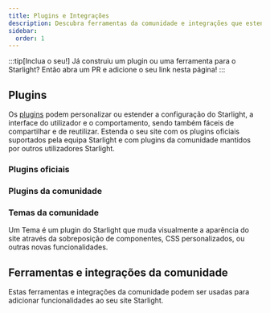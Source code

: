 ```yaml
---
title: Plugins e Integrações
description: Descubra ferramentas da comunidade e integrações que estendem o Starlight!
sidebar:
  order: 1
---
```


:::tip[Inclua o seu!]
Já construiu um plugin ou uma ferramenta para o Starlight?
Então abra um PR e adicione o seu link nesta página!
:::

## Plugins

Os [plugins](/pt-pt/reference/plugins/) podem personalizar ou estender a configuração do Starlight, a interface do utilizador e o comportamento, sendo também fáceis de compartilhar e de reutilizar.
Estenda o seu site com os plugins oficiais suportados pela equipa Starlight e com plugins da comunidade mantidos por outros utilizadores Starlight.

### Plugins oficiais

<CardGrid>
	<LinkCard
		href="/pt-pt/guides/site-search/#algolia-docsearch"
		title="Algolia DocSearch"
		description="Substitua o fornecedor de pesquisa Pagefind pelo Algolia DocSearch."
	/>
</CardGrid>

### Plugins da comunidade

<CardGrid>
	<LinkCard
		href="https://github.com/HiDeoo/starlight-links-validator"
		title="starlight-links-validator"
		description="Verifique links incorretos nas suas páginas do Starlight."
	/>
	<LinkCard
		href="https://github.com/HiDeoo/starlight-typedoc"
		title="starlight-typedoc"
		description="Crie páginas Starlight a partir de TypeScript utilizando o TypeDoc."
	/>
	<LinkCard
		href="https://github.com/HiDeoo/starlight-blog"
		title="starlight-blog"
		description="Adicione um blog ao seu site de documentação."
	/>
	<LinkCard
		href="https://github.com/HiDeoo/starlight-openapi"
		title="starlight-openapi"
		description="Crie páginas de documentação a partir de especificações OpenAPI/Swagger."
	/>
	<LinkCard
		href="https://github.com/HiDeoo/starlight-obsidian"
		title="starlight-obsidian"
		description="Publique cofres de Obsidian no seu site Starlight."
	/>
	<LinkCard
		href="https://astro-ghostcms.xyz/intro/starlight/install/"
		title="starlight-ghostcms"
		description="Adicione os artigos do seu blog GhostCMS ao lado das páginas Starlight."
	/>
	<LinkCard
		href="https://github.com/HiDeoo/starlight-image-zoom"
		title="starlight-image-zoom"
		description="Adicione funções de zoom à sua documentação do Starlight."
	/>
		<LinkCard
		href="https://github.com/lorenzolewis/starlight-utils"
		title="starlight-utils"
		description="Estenda o Starlight com uma coleção de utilitários comuns."
	/>
<LinkCard
		href="https://github.com/trueberryless/starlight-view-modes"
		title="starlight-view-modes"
		description="Adicione a capacidade de mostrar diferentes formas de visualização no seu website de documentação."
	/>
	<LinkCard
		href="https://github.com/HiDeoo/starlight-versions"
		title="starlight-versions"
		description="Acrescente a versão às páginas da sua documentação Starlight."
	/>
	<LinkCard
		href="https://inox-tools.fryuni.dev/star-warp"
		title="star-warp"
		description="Acelere a pesquisa de resultados na sua documentação."
	/>
	<LinkCard
		href="https://github.com/HiDeoo/starlight-heading-badges"
		title="starlight-heading-badges"
		description="Adicione distintivos aos cabeçalhos de Markdown e MDX."
	/>
	<LinkCard
		href="https://github.com/Fevol/starlight-site-graph"
		title="starlight-site-graph"
		description="Adicione um mapa interativo do site à barra lateral das suas páginas."
	/>
	<LinkCard
		href="https://github.com/HiDeoo/starlight-sidebar-topics"
		title="starlight-sidebar-topics"
		description="Divida a sua documentação em secções diferentes cada uma com a sua barra lateral."
	/>
	<LinkCard
		href="https://github.com/trueberryless-org/starlight-sidebar-topics-dropdown"
		title="starlight-sidebar-topics-dropdown"
		description="Divida as suas páginas de documentação em várias sub-páginas e alterne entre elas através de um menu na barra lateral."
	/>
	<LinkCard
		href="https://github.com/trueberryless-org/starlight-cooler-credit"
		title="starlight-cooler-credit"
		description="Adicione os créditos do Starlight ou Astro no fundo da tabela de conteúdos."
	/>
	<LinkCard
		href="https://github.com/trueberryless-org/starlight-contributor-list"
		title="starlight-contributor-list"
		description="Apresente uma lista de todos os contribuidores do seu projeto."
	/>
</CardGrid>

### Temas da comunidade

Um Tema é um plugin do Starlight que muda visualmente a aparência do site através da sobreposição de componentes, CSS personalizados, ou outras
novas funcionalidades.

<CardGrid>
	<LinkCard
		href="https://github.com/HiDeoo/starlight-theme-rapide"
		title="starlight-theme-rapide"
		description="Tema do Starlight inspirado no tema Vitesse do Visual Studio Code."
	/>
	<LinkCard
		href="https://github.com/Fevol/starlight-theme-obsidian"
		title="starlight-theme-obsidian"
		description="Tema do Starlight inspirado em sites com o tema Obsidian Publish."
	/>
	<LinkCard
		href="https://github.com/TheOtterlord/catppuccin-starlight"
		title="catppuccin-starlight"
		description="Tema em tons de pastel suave para o Starlight"
	/>
</CardGrid>

## Ferramentas e integrações da comunidade


Estas ferramentas e integrações da comunidade podem ser usadas para adicionar funcionalidades ao seu site Starlight.

<CardGrid>
	<LinkCard
		href="https://www.feelback.dev/blog/new-astro-starlight-integration/"
		title="FeelBack"
		description="Adicione um sistema de feedback de utilizador às páginas da documentação."
	/>
	<LinkCard
		href="https://github.com/val-town/notion-to-astro"
		title="notion-to-astro"
		description="Converta exportações do Notion para documentos do Starlight"
	/>
	<LinkCard
		href="https://github.com/mattjennings/astro-live-code"
		title="astro-live-code"
		description="Apresente blocos de código MDX como componentes interativos"
	/>
	<LinkCard
		href="https://github.com/HiDeoo/starlight-i18n"
		title="starlight-i18n"
		description="Extensão para o Visual Studio Code que ajuda a traduzir páginas do Starlight."
	/>
	<LinkCard
		href="https://github.com/HiDeoo/starlight-package-managers"
		title="starlight-package-managers"
		description="Mostra de forma rápida comandos npm relacionados para vários gestores de packages."
	/>
	<LinkCard
		href="https://github.com/HiDeoo/starlight-showcases"
		title="starlight-showcases"
		description="Conjunto de componentes do Starlight para construir páginas de demonstração."
	/>
	<LinkCard
		href="https://github.com/HiDeoo/generator-starlight-plugin"
		title="@hideoo/starlight-plugin"
		description="A generator to quickly scaffold Starlight plugins."
	/>
</CardGrid>
